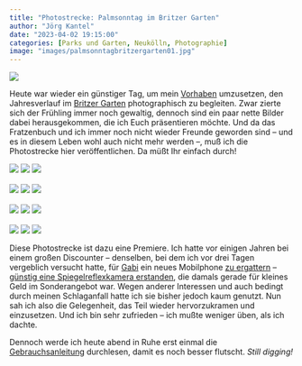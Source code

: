 ```yaml
---
title: "Photostrecke: Palmsonntag im Britzer Garten"
author: "Jörg Kantel"
date: "2023-04-02 19:15:00"
categories: [Parks und Garten, Neukölln, Photographie]
image: "images/palmsonntagbritzergarten01.jpg"
---
```


[![](images/palmsonntagbritzergarten01-b.jpg)](https://www.flickr.com/photos/schockwellenreiter/52787834506/)

Heute war wieder ein günstiger Tag, um mein [Vorhaben](https://kantel.github.io/posts/2023031502_fruehlingsplaene/) umzusetzen, den Jahresverlauf im [Britzer Garten](https://www.britzergarten.de/) photographisch zu begleiten. Zwar zierte sich der Frühling immer noch gewaltig, dennoch sind ein paar nette Bilder dabei herausgekommen, die ich Euch präsentieren möchte. Und da das Fratzenbuch und ich immer noch nicht wieder Freunde geworden sind -- und es in diesem Leben wohl auch nicht mehr werden --, muß ich die Photostrecke hier veröffentlichen. Da müßt Ihr einfach durch!

[![](images/palmsonntagbritzergarten02.jpg)](https://www.flickr.com/photos/schockwellenreiter/52788261083/)&nbsp;[![](images/palmsonntagbritzergarten03.jpg)](https://www.flickr.com/photos/schockwellenreiter/52787815976/)&nbsp;[![](images/palmsonntagbritzergarten04.jpg)](https://www.flickr.com/photos/schockwellenreiter/52788044274/)<br /><br />
[![](images/palmsonntagbritzergarten05.jpg)](https://www.flickr.com/photos/schockwellenreiter/52788215885/)&nbsp;[![](images/palmsonntagbritzergarten06.jpg)](https://www.flickr.com/photos/schockwellenreiter/52788271218/)&nbsp;[![](images/palmsonntagbritzergarten07.jpg)](https://www.flickr.com/photos/schockwellenreiter/52788220920/)<br /><br />
[![](images/palmsonntagbritzergarten08.jpg)](https://www.flickr.com/photos/schockwellenreiter/52787825451/)&nbsp;[![](images/palmsonntagbritzergarten09.jpg)](https://www.flickr.com/photos/schockwellenreiter/52788273938/)&nbsp;[![](images/palmsonntagbritzergarten10.jpg)](https://www.flickr.com/photos/schockwellenreiter/52787276327/)<br /><br />
[![](images/palmsonntagbritzergarten11.jpg)](https://www.flickr.com/photos/schockwellenreiter/52787277922/)&nbsp;[![](images/palmsonntagbritzergarten12.jpg)](https://www.flickr.com/photos/schockwellenreiter/52787284137/)&nbsp;[![](images/palmsonntagbritzergarten13.jpg)](https://www.flickr.com/photos/schockwellenreiter/52787834351/)

Diese Photostrecke ist dazu eine Premiere. Ich hatte vor einigen Jahren bei einem großen Discounter -- denselben, bei dem ich vor drei Tagen vergeblich versucht hatte, für [Gabi](http://www.gabi-kantel.de/) ein neues Mobilphone [zu ergattern](https://kantel.github.io/posts/2023033002_abenteuer_handy_kaufen/) -- [günstig eine Spiegelreflexkamera erstanden](https://www.testberichte.de/p/medion-tests/life-x44026-md-86826-testbericht.html), die damals gerade für kleines Geld im Sonderangebot war. Wegen anderer Interessen und auch bedingt durch meinen Schlaganfall hatte ich sie bisher jedoch kaum genutzt. Nun sah ich also die Gelegenheit, das Teil wieder hervorzukramen und einzusetzen. Und ich bin sehr zufrieden -- ich mußte weniger üben, als ich dachte.

Dennoch werde ich heute abend in Ruhe erst einmal die [Gebrauchsanleitung](https://www.manualslib.de/manual/113390/Medion-X44026-Md-86826.html) durchlesen, damit es noch besser flutscht. *Still digging!*